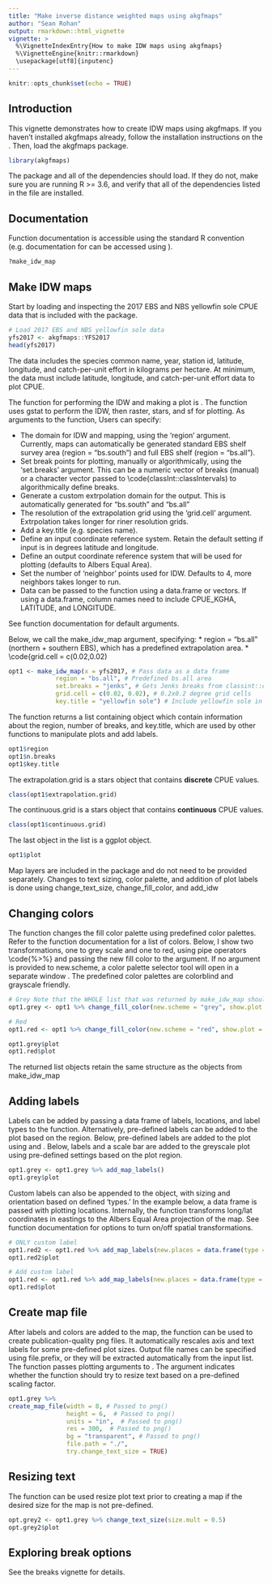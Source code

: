 ```yaml
---
title: "Make inverse distance weighted maps using akgfmaps"
author: "Sean Rohan"
output: rmarkdown::html_vignette
vignette: >
  %\VignetteIndexEntry{How to make IDW maps using akgfmaps}
  %\VignetteEngine{knitr::rmarkdown}
  \usepackage[utf8]{inputenc}
---
```


```r
knitr::opts_chunk$set(echo = TRUE)
```

## Introduction

This vignette demonstrates how to create IDW maps using akgfmaps. If you haven't installed akgfmaps already, follow the installation instructions on the \code{README}. Then, load the akgfmaps package.

```r
library(akgfmaps)
```

The package and all of the dependencies should load. If they do not, make sure you are running R >= 3.6, and verify that all of the dependencies listed in the \code{DESCRIPTION} file are installed.

## Documentation

Function documentation is accessible using the standard R \code{?} convention (e.g. documentation for \code{make_idw_map} can be accessed using \code{?make_idw_map}).

```r
?make_idw_map
```

## Make IDW maps

Start by loading and inspecting the 2017 EBS and NBS yellowfin sole CPUE data that is included with the package. 

```r
# Load 2017 EBS and NBS yellowfin sole data
yfs2017 <- akgfmaps::YFS2017
head(yfs2017)
```

The data includes the species common name, year, station id, latitude, longitude, and catch-per-unit effort in kilograms per hectare. At minimum, the data must include latitude, longitude, and catch-per-unit effort data to plot CPUE.

The function for performing the IDW and making a plot is \code{make_idw_map}. The function uses gstat to perform the IDW, then raster, stars, and sf for plotting. As arguments to the \code{make_idw_map} function, Users can specify:

 * The domain for IDW and mapping, using the 'region' argument. Currently, maps can automatically be generated standard EBS shelf survey area (region = "bs.south") and full EBS shelf (region = "bs.all").
 * Set break points for plotting, manually or algorithmically, using the 'set.breaks' argument. This can be a numeric vector of breaks (manual) or a character vector passed to \code{classInt::classIntervals) to algorithmically define breaks.
 * Generate a custom extrpolation domain for the output. This is automatically generated for "bs.south" and "bs.all"
 * The resolution of the extrapolation grid using the 'grid.cell' argument. Extrpolation takes longer for riner resolution grids.
 * Add a key.title (e.g. species name).
 * Define an input coordinate reference system. Retain the default setting if input is in degrees latitude and longitude.
 * Define an output coordinate reference system that will be used for plotting (defaults to Albers Equal Area).
 * Set the number of 'neighbor' points used for IDW. Defaults to 4, more neighbors takes longer to run.
 * Data can be passed to the function using a data.frame or vectors. If using a data.frame, column names need to include CPUE_KGHA, LATITUDE, and LONGITUDE.
 
 See function documentation for default arguments. 
 
 Below, we call the make_idw_map argument, specifying:
  * region = "bs.all" (northern + southern EBS), which has a predefined extrapolation area.
  * \code{grid.cell = c(0.02,0.02)


```r
opt1 <- make_idw_map(x = yfs2017, # Pass data as a data frame
             region = "bs.all", # Predefined bs.all area
             set.breaks = "jenks", # Gets Jenks breaks from classint::classIntervals()
             grid.cell = c(0.02, 0.02), # 0.2x0.2 degree grid cells
             key.title = "yellowfin sole") # Include yellowfin sole in the legend title

```

The \code{make_idw_map} function returns a list containing object which contain information about the region, number of breaks, and key.title, which are used by other functions to manipulate plots and add labels.

```r
opt1$region
opt1$n.breaks
opt1$key.title
```

The extrapolation.grid is a stars object that contains **discrete** CPUE values.

```r
class(opt1$extrapolation.grid)
```

The continuous.grid is a stars object that contains **continuous** CPUE values.

```r
class(opt1$continuous.grid)
```

The last object in the list is a ggplot object.

```r
opt1$plot
```

Map layers are included in the package and do not need to be provided separately. Changes to text sizing, color palette, and addition of plot labels is done using change_text_size, change_fill_color, and add_idw


## Changing colors

The \code{change_fill_color} function changes the fill color palette using predefined color palettes. Refer to the function documentation for a list of colors. Below, I show two transformations, one to grey scale and one to red, using pipe operators \code{%>%} and passing the new fill color to the \code{new.scheme} argument. If no argument is provided to new.scheme, a color palette selector tool will open in a separate window \code{colorspace::choose_palette()}. The predefined color palettes are colorblind and grayscale friendly.

```r
# Grey Note that the WHOLE list that was returned by make_idw_map should be passed to the function.
opt1.grey <- opt1 %>% change_fill_color(new.scheme = "grey", show.plot = FALSE)

# Red
opt1.red <- opt1 %>% change_fill_color(new.scheme = "red", show.plot = FALSE)

opt1.grey$plot
opt1.red$plot

```

The returned list objects retain the same structure as the objects from make_idw_map


## Adding labels

Labels can be added by passing a data frame of labels, locations, and label types to the \code{add_idw_labels} function. Alternatively, pre-defined labels can be added to the plot based on the region. Below, pre-defined labels are added to the plot using \code{geom_text} and \code{geom_shadowtext}. Below, labels and a scale bar are added to the greyscale plot using pre-defined settings based on the plot region.


```r
opt1.grey <- opt1.grey %>% add_map_labels()
opt1.grey$plot
```

Custom labels can also be appended to the object, with sizing and orientation based on defined 'types.' In the example below, a data frame is passed with plotting locations. Internally, the \code{add_idw_plot_labels} function transforms long/lat coordinates in eastings to the Albers Equal Area projection of the map. See function documentation for options to turn on/off spatial transformations.

```r
# ONLY custom label
opt1.red2 <- opt1.red %>% add_map_labels(new.places = data.frame(type = "islands", region = "bs.all", x = -163, y = 57, lab = "Bristol Bay"), lab.replace = TRUE)
opt1.red2$plot

```

```r
# Add custom label
opt1.red <- opt1.red %>% add_map_labels(new.places = data.frame(type = "islands", region = "bs.all", x = -163, y = 57, lab = "Bristol Bay"), lab.replace = FALSE)
opt1.red$plot

```

## Create map file

After labels and colors are added to the map, the \code{create_map_file()} function can be used to create publication-quality png files. It automatically rescales axis and text labels for some pre-defined plot sizes. Output file names can be specified using file.prefix, or they will be extracted automatically from the input list. The function passes plotting arguments to \code{png()}. The argument \code{try.change_text_size} indicates whether the function should try to resize text based on a pre-defined scaling factor.

```r
opt1.grey %>%
create_map_file(width = 8, # Passed to png()
                height = 6,  # Passed to png() 
                units = "in",  # Passed to png()
                res = 300,  # Passed to png()
                bg = "transparent", # Passed to png()
                file.path = "./", 
                try.change_text_size = TRUE)
```

## Resizing text

The \code{change_text_size()} function can be used resize plot text prior to creating a map if the desired size for the map is not pre-defined.

```r
opt.grey2 <- opt1.grey %>% change_text_size(size.mult = 0.5)
opt.grey2$plot
```

## Exploring break options

See the breaks vignette for details.
